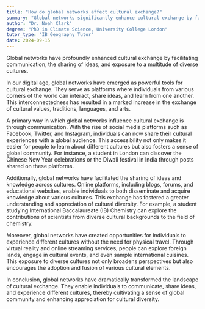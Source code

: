 ```yaml
---
title: "How do global networks affect cultural exchange?"
summary: "Global networks significantly enhance cultural exchange by facilitating communication, sharing of ideas, and exposure to diverse cultures."
author: "Dr. Noah Clark"
degree: "PhD in Climate Science, University College London"
tutor_type: "IB Geography Tutor"
date: 2024-09-15
---
```


Global networks have profoundly enhanced cultural exchange by facilitating communication, the sharing of ideas, and exposure to a multitude of diverse cultures.

In our digital age, global networks have emerged as powerful tools for cultural exchange. They serve as platforms where individuals from various corners of the world can interact, share ideas, and learn from one another. This interconnectedness has resulted in a marked increase in the exchange of cultural values, traditions, languages, and arts.

A primary way in which global networks influence cultural exchange is through communication. With the rise of social media platforms such as Facebook, Twitter, and Instagram, individuals can now share their cultural experiences with a global audience. This accessibility not only makes it easier for people to learn about different cultures but also fosters a sense of global community. For instance, a student in London can discover the Chinese New Year celebrations or the Diwali festival in India through posts shared on these platforms.

Additionally, global networks have facilitated the sharing of ideas and knowledge across cultures. Online platforms, including blogs, forums, and educational websites, enable individuals to both disseminate and acquire knowledge about various cultures. This exchange has fostered a greater understanding and appreciation of cultural diversity. For example, a student studying International Baccalaureate (IB) Chemistry can explore the contributions of scientists from diverse cultural backgrounds to the field of chemistry.

Moreover, global networks have created opportunities for individuals to experience different cultures without the need for physical travel. Through virtual reality and online streaming services, people can explore foreign lands, engage in cultural events, and even sample international cuisines. This exposure to diverse cultures not only broadens perspectives but also encourages the adoption and fusion of various cultural elements.

In conclusion, global networks have dramatically transformed the landscape of cultural exchange. They enable individuals to communicate, share ideas, and experience different cultures, thereby cultivating a sense of global community and enhancing appreciation for cultural diversity.
    